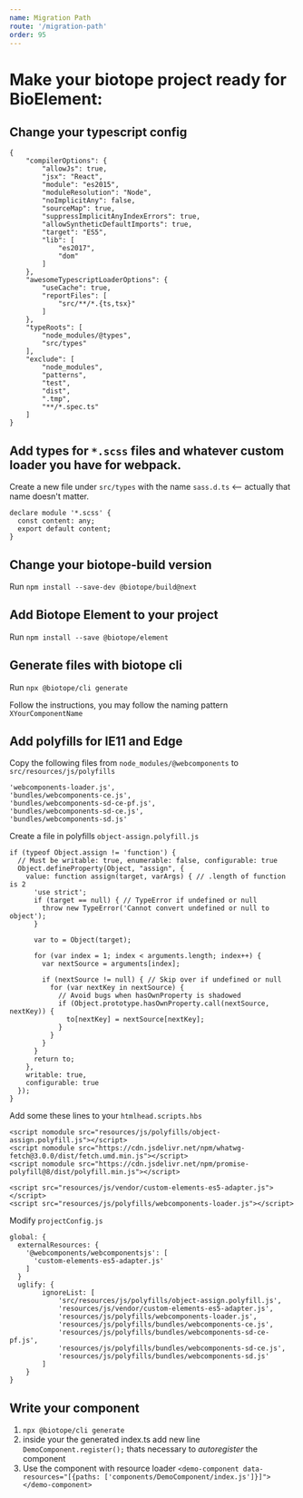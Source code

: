 ```yaml
---
name: Migration Path
route: '/migration-path'
order: 95
---
```


# Make your biotope project ready for BioElement:

## Change your typescript config
```
{
	"compilerOptions": {
		"allowJs": true,
		"jsx": "React",
		"module": "es2015",
		"moduleResolution": "Node",
		"noImplicitAny": false,
		"sourceMap": true,
		"suppressImplicitAnyIndexErrors": true,
		"allowSyntheticDefaultImports": true,
		"target": "ES5",
		"lib": [
			"es2017",
			"dom"
		]
	},
	"awesomeTypescriptLoaderOptions": {
		"useCache": true,
		"reportFiles": [
			"src/**/*.{ts,tsx}"
		]
	},
	"typeRoots": [
		"node_modules/@types",
		"src/types"
	],
	"exclude": [
		"node_modules",
		"patterns",
		"test",
		"dist",
		".tmp",
		"**/*.spec.ts"
	]
}
```

## Add types for `*.scss` files and whatever custom loader you have for webpack.

Create a new file under `src/types` with the name `sass.d.ts` <-- actually that name doesn't matter.
```
declare module '*.scss' {
  const content: any;
  export default content;
}
```

## Change your biotope-build version
Run `npm install --save-dev @biotope/build@next`

## Add Biotope Element to your project
Run `npm install --save @biotope/element`

## Generate files with biotope cli
Run `npx @biotope/cli generate`

Follow the instructions, you may follow the naming pattern `XYourComponentName`

## Add polyfills for IE11 and Edge
Copy the following files from `node_modules/@webcomponents` to `src/resources/js/polyfills`
```
'webcomponents-loader.js',
'bundles/webcomponents-ce.js',
'bundles/webcomponents-sd-ce-pf.js',
'bundles/webcomponents-sd-ce.js',
'bundles/webcomponents-sd.js'
```

Create a file in polyfills `object-assign.polyfill.js`

```
if (typeof Object.assign != 'function') {
  // Must be writable: true, enumerable: false, configurable: true
  Object.defineProperty(Object, "assign", {
    value: function assign(target, varArgs) { // .length of function is 2
      'use strict';
      if (target == null) { // TypeError if undefined or null
        throw new TypeError('Cannot convert undefined or null to object');
      }

      var to = Object(target);

      for (var index = 1; index < arguments.length; index++) {
        var nextSource = arguments[index];

        if (nextSource != null) { // Skip over if undefined or null
          for (var nextKey in nextSource) {
            // Avoid bugs when hasOwnProperty is shadowed
            if (Object.prototype.hasOwnProperty.call(nextSource, nextKey)) {
              to[nextKey] = nextSource[nextKey];
            }
          }
        }
      }
      return to;
    },
    writable: true,
    configurable: true
  });
}
```

Add some these lines to your `htmlhead.scripts.hbs`
```
<script nomodule src="resources/js/polyfills/object-assign.polyfill.js"></script>
<script nomodule src="https://cdn.jsdelivr.net/npm/whatwg-fetch@3.0.0/dist/fetch.umd.min.js"></script>
<script nomodule src="https://cdn.jsdelivr.net/npm/promise-polyfill@8/dist/polyfill.min.js"></script>

<script src="resources/js/vendor/custom-elements-es5-adapter.js"></script>
<script src="resources/js/polyfills/webcomponents-loader.js"></script>
```

Modify `projectConfig.js`
```
global: {
  externalResources: {
    '@webcomponents/webcomponentsjs': [
      'custom-elements-es5-adapter.js'
    ]
  }
  uglify: {
		ignoreList: [
			'src/resources/js/polyfills/object-assign.polyfill.js',
			'resources/js/vendor/custom-elements-es5-adapter.js',
			'resources/js/polyfills/webcomponents-loader.js',
			'resources/js/polyfills/bundles/webcomponents-ce.js',
			'resources/js/polyfills/bundles/webcomponents-sd-ce-pf.js',
			'resources/js/polyfills/bundles/webcomponents-sd-ce.js',
			'resources/js/polyfills/bundles/webcomponents-sd.js'
		]
	}
}
```


## Write your component

1. `npx @biotope/cli generate`
2. inside your the generated index.ts add new line `DemoComponent.register();` thats necessary to *autoregister* the component
3. Use the component with resource loader `<demo-component data-resources="[{paths: ['components/DemoComponent/index.js']}]"></demo-component>`



